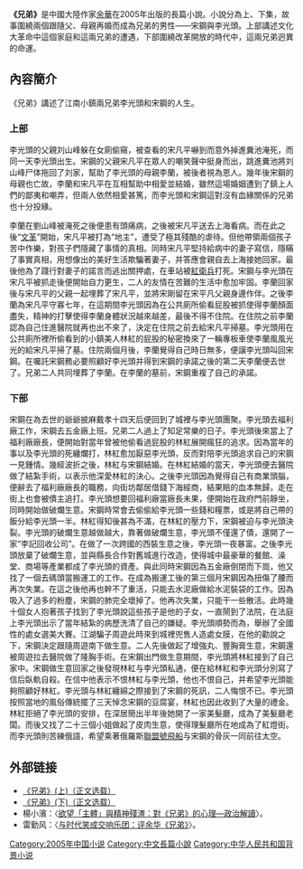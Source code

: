 {{expand|time=2009-10-12T02:34:11+00:00}}
{{Infobox Book 
|書名      = 兄弟（上）
|圖像      = [[File:Brother_book.jpg|200px]]
|圖像說明  = 《兄弟》封面
|作者      = 余华
|原名      = 
|中文書名  = 
|譯者      = 
|插圖      = 
|封面設計  = 
|出版地    = 上海
|語言      = 简体中文
|系列      = 兄弟
|題材      = 
|類型      = 
|出版者    = [[上海文艺出版社|上海文艺]]
|出版日期  = 2005年8月
|中文版    = 
|媒介      = 平装
|頁數      = 256
|開本      = 
|isbn      = 9787532129027
|oclc      =  <!-- OCLC -->
|杜威十進制圖書分類法= 
|美國國會圖書館圖書分類法= 
|上一部作品= 
|下一部作品= 兄弟（下）
|引用      = 
|被引用    = 
}}
{{Infobox Book 
|書名      = 兄弟（下）
|圖像      = [[File:Brother_book.jpg|200px]]
|圖像說明  = 《兄弟》封面
|作者      = 余华
|原名      = 
|中文書名  = 
|譯者      = 
|插圖      = 
|封面設計  = 
|出版地    = 上海
|語言      = 简体中文
|系列      = 兄弟
|題材      = 
|類型      = 
|出版者    = [[上海文艺出版社|上海文艺]]
|出版日期  = 2006年3月
|中文版    = 
|媒介      = 平装
|頁數      = 475
|開本      = 
|isbn      = 9787532129843
|oclc      =  <!-- OCLC -->
|杜威十進制圖書分類法= 
|美國國會圖書館圖書分類法= 
|上一部作品= 兄弟（上）
|下一部作品= 
|引用      = 
|被引用    = 
}}
'''《兄弟》'''是中國大陸作家[[余華|余華]]在2005年出版的長篇小說。小說分為上、下集，故事圍繞兩個跟隨父、母親再婚而成為兄弟的男性——宋鋼與李光頭。上部講述文化大革命中這個家庭和這兩兄弟的遭遇，下部圍繞改革開放的時代中，這兩兄弟迥異的命運。

== 內容簡介 ==
《兄弟》講述了江南小鎮兩兄弟李光頭和宋鋼的人生。
=== 上部 ===
李光頭的父親刘山峰躲在女廁偷窺，被查看的宋凡平嚇到而意外掉進糞池淹死，而同一天李光頭出生。宋鋼的父親宋凡平在眾人的嘲笑聲中挺身而出，跳進糞池將刘山峰尸体拖回了刘家，幫助了李光頭的母親李蘭，被後者視為恩人。幾年後宋鋼的母親也亡故，李蘭和宋凡平在互相幫助中相愛並結婚，雖然這場婚姻遭到了鎮上人們的鄙夷和嘲弄，但兩人依然相愛甚篤，而李光頭和宋鋼這對沒有血緣關係的兄弟也十分投緣。

李蘭在劉山峰被淹死之後便患有頭痛病，之後被宋凡平送去上海看病。而在此之後“[[文革|文革]]”開始，宋凡平被打為“地主”，遭受了極其殘酷的虐待。但他帶領兩個孩子苦中作樂，對孩子們隱藏了事情的真相。同時宋凡平堅持給病中的妻子寫信，隱瞞了事實真相，用想像出的美好生活欺騙著妻子，并答應會親自去上海接她回家。最後他為了踐行對妻子的諾言而逃出關押處，在車站被[[紅衛兵|紅衛兵]]打死。宋鋼与李光頭在宋凡平被抓走後便開始自力更生，二人的友情在苦難的生活中愈加牢固。李蘭回家後与宋凡平的父親一起埋葬了宋凡平，並將宋剛留在宋平凡父親身邊作伴。之後李蘭為宋凡平守寡七年，在這期間李光頭因為在公共廁所偷看屁股被抓使得李蘭顏面盡失，精神的打擊使得李蘭身體狀況越來越差，最後不得不住院。在住院之前李蘭認為自己住進醫院就再也出不來了，決定在住院之前去給宋凡平掃墓。李光頭用在公共廁所裡所偷看到的小鎮美人林紅的屁股的秘密換來了一輛專板車使李蘭風風光光的給宋凡平掃了墓。住院兩個月後，李蘭覺得自己時日無多，便譲李光頭叫回宋鋼。在囑託宋鋼務必要照顧好李光頭并得到宋鋼的承諾之後的第二天李蘭便去世了。兄弟二人共同埋葬了李蘭。在李蘭的墓前，宋鋼重複了自己的承諾。

=== 下部 ===
宋鋼在為去世的爺爺披麻戴孝十四天后便回到了城裡与李光頭團聚。李光頭去福利廠工作，宋鋼去五金廠上班。兄弟二人過上了知足常樂的日子。李光頭後來當上了福利廠廠長，便開始對當年曾被他偷看過屁股的林紅展開瘋狂的追求。因為當年的事以及李光頭的死纏爛打，林紅愈加厭惡李光頭，反而對陪李光頭追求自己的宋鋼一見鍾情。幾經波折之後，林紅与宋鋼結婚。在林紅結婚的當天，李光頭便去醫院做了結紮手術，以表示他深愛林紅的決心。之後李光頭因為覺得自己有商業頭腦，便辭去了福利廠廠長的職務，向街坊鄰居借錢下海經商，結果賠的血本無歸，走在街上也會被債主追打。李光頭想要回福利廠當廠長未果，便開始在政府門前靜坐，同時開始做破爛生意。宋鋼時常會去偷偷給李光頭一些錢和糧票，或是將自己帶的飯分給李光頭一半。林紅得知後甚為不滿，在林紅的壓力下，宋鋼被迫与李光頭決裂。李光頭的破爛生意越做越大，靠著做破爛生意，李光頭不僅還了債，還開了一家“李記回收公司”。在做了一次跨國的西裝生意之後，李光頭一夜暴富。之後李光頭放棄了破爛生意，並與縣長合作對舊城進行改造，使得城中最豪華的餐館、澡堂、商場等產業都成了李光頭的資產。與此同時宋鋼因為五金廠倒閉而下崗，他又找了一個去碼頭當搬運工的工作。在成為搬運工後的第三個月宋鋼因為扭傷了腰而再次失業。在這之後他再也幹不了重活，只能去水泥廠做給水泥裝袋的工作。因為吸入了過多的粉塵，宋鋼的肺完全壞掉了。他再次失業，只能干一些散活。此時幾十個女人抱著孩子找到了李光頭說這些孩子是他的子女，一直鬧到了法院，在法庭上李光頭出示了當年結紮的病歷洗清了自己的嫌疑。李光頭順勢而為，舉辦了全國性的處女選美大賽。江湖騙子周遊此時來到城裡兜售人造處女膜，在他的勸說之下，宋鋼決定跟隨周遊南下做生意。二人先後做起了增強丸、豐胸膏生意，宋鋼還被周遊拉去醫院做了隆胸手術。在宋鋼出門做生意期間，李光頭將林紅接到了自己家中。宋鋼做生意回家之後發現林紅与李光頭私通，便在給林紅和李光頭分別寫了信后臥軌自殺。在信中他表示不恨林紅与李光頭，他也不恨自己，并希望李光頭能夠照顧好林紅。李光頭与林紅纏綿之際接到了宋鋼的死訊，二人悔恨不已。李光頭按照當地的風俗傳統擺了三天悼念宋鋼的豆腐宴，林紅也因此收到了大量的禮金。林紅拒絕了李光頭的安排，在深居簡出半年後她開了一家美髮廳，成為了美髮廳老闆。而後又找了二十三個小姐做起了皮肉生意，使得理髮廳所在地成為了紅燈街。而李光頭則苦練俄語，希望乘著俄羅斯[[聯盟號飛船|聯盟號飛船]]与宋鋼的骨灰一同前往太空。

== 外部链接 ==
* [http://book.kanunu.org/book3/7201/ 《兄弟》(上)（正文选载）]{{Wayback|url=http://book.kanunu.org/book3/7201/ |date=20140118075929 }}
* [http://book.kanunu.org/book3/7202/ 《兄弟》(下)（正文选载）]{{Wayback|url=http://book.kanunu.org/book3/7202/ |date=20130727023925 }}
*楊小濱：〈[http://thjcs.web.nthu.edu.tw/files/14-1662-41114,r2934-1.php 欲望「主體」與精神殘渣：對《兄弟》的心理—政治解讀]〉。
*雷勤风：〈[http://www.nssd.org/articles/article_read.aspx?id=42334862 与时代笑成交响乐团：评余华《兄弟》]{{Wayback|url=http://www.nssd.org/articles/article_read.aspx?id=42334862 |date=20180224052724 }}〉。
{{余华作品}}
{{文革题材作品}}
{{DEFAULTSORT:X}}
[[Category:2005年中国小说|Category:2005年中国小说]]
[[Category:中文長篇小說|Category:中文長篇小說]]
[[Category:中华人民共和国背景小说|Category:中华人民共和国背景小说]]